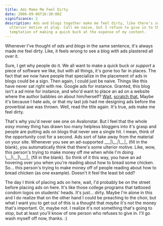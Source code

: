 ```yaml
---
title: Ads Make Me Feel Dirty
date: 2006-09-06T16:30:00Z
significance: 2
description: Ads and blogs together make me feel dirty, like there's some
  ulterior motive at play. Call me naive, but I refuse to give in to the
  temptation of making a quick buck at the expense of my content.
---
```


Whenever I've thought of *ads* and *blogs* in the same sentence, it's always made me feel dirty. Like, it feels wrong to see a blog with ads plastered all over it.

Sure, I get why people do it. We all want to make a quick buck or *support* a piece of software we like, but with all things, it's gone too far in places. The fact that we now have people that specialize in the placement of ads in blogs could be a sign. Then again, I could just be naive. Things like this have never sat right with me. Google ads for instance. Granted, this blog isn't a ad mine for instance, and who'd want to place an ad on a website where the author babbles on about him/herself? [Wait,][1] [scratch that.][2] Maybe it's because I hate ads, or that my last job had me designing ads before the proverbial axe was thrown. Well, read the title again. It's true, ads make me feel dirty.

That's why you'd never see one on Avalonstar. But I feel that the whole *easy* money thing has drawn too many helpless bloggers into it's grasp and people are putting ads on blogs that never see a single hit. I mean, think of the opportunity cost for a second. Ads sort of take away from the material on your site. Whenever you see an ad-supported \_\_\_|\\_\_\_|\\_\_\_|_ (fill in the blank), you automatically think that there's some ulterior motive. Like, wow, this person's trying to make money off me when while I'm doing \\_\_\_|\\_\_\_|\\_\_\_|\_ (fill in the blank). So think of it this way, you have an ad hovering over you when you're reading about how to bread some chicken. So... this person's trying to make money off of people reading about how to bread chicken (as one example). Doesn't it feel the least bit odd?

The day I think of placing ads on here, wait, I'd probably be on the street before placing ads on here. It's like those college programs that tattooed condom logos on students' heads. It's just... dirty. Maybe I'm alone in this and I do realize that on the other hand I could be preaching to the choir, but what I want you to get out of this is a thought that *maybe* it's not the money that's important. Or, maybe not. I realize it's not something that's going to stop, but at least you'll know of one person who refuses to give in. I'll go wash myself off now, thanks. :)

[1]: http://www.kottke.org/
[2]: http://dooce.com/
